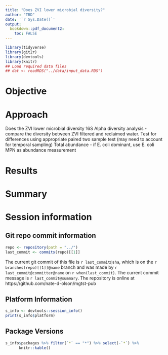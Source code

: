 ```yaml
---
title: "Does ZVI lower microbial diversity?"
author: "TBD"
date: '`r Sys.Date()`'
output:
  bookdown::pdf_document2: 
    toc: FALSE
---
```


```r
library(tidyverse)
library(git2r)
library(devtools)
library(knitr)
## Load required data files 
## dat <- readRDS("../data/input_data.RDS")
```

# Objective 

# Approach  
Does the ZVI lower microbial diversity
16S Alpha diversity analysis - compare the diversity between ZVI filtered and reclaimed water. 
Test for differences using appropriate paired two sample test (may need to account for temporal sampling)
Total abundance - if E. coli dominant, use E. coli MPN as abundance measurement

# Results  

# Summary

# Session information 

## Git repo commit information
```r
repo <- repository(path = "../")
last_commit <- commits(repo)[[1]]
```

The current git commit of this file is `r last_commit@sha`, which is on the `r branches(repo)[[1]]@name` branch and was made by `r last_commit@committer@name` on `r when(last_commit)`. The current commit message is `r last_commit@summary`. The repository is online at https://github.com/nate-d-olson/mgtst-pub  


## Platform Information
```r
s_info <- devtools::session_info()
print(s_info$platform)
```


## Package Versions
```r
s_info$packages %>% filter(`*` == "*") %>% select(-`*`) %>% 
      knitr::kable()
```

